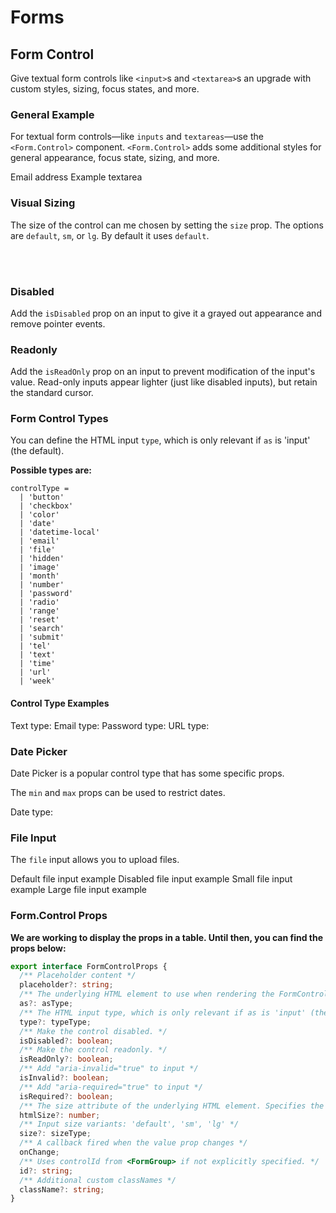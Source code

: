 

<Meta title="Components/Form/Form Control" component={Form} />

# Forms

## Form Control

Give textual form controls like `<input>`s and `<textarea>`s an upgrade with custom styles, sizing, focus states, and more.

### General Example

For textual form controls—like `inputs` and `textareas`—use the `<Form.Control>` component. `<Form.Control>` adds some additional styles for general appearance, focus state, sizing, and more.

<Canvas>
  <Story name="General Example">
    <Form>
      <Form.Group controlId="exampleForm.ControlInput1">
        <Form.Label>Email address</Form.Label>
        <Form.Control type="email" placeholder="name@example.com" />
      </Form.Group>
      <Form.Group controlId="exampleForm.ControlTextarea1">
        <Form.Label>Example textarea</Form.Label>
        <Form.Control as="textarea" rows={3} />
      </Form.Group>
    </Form>
  </Story>
</Canvas>

### Visual Sizing

The size of the control can me chosen by setting the `size` prop. The options are `default`, `sm`, or `lg`. By default it uses `default`.

<Canvas>
  <Story name="Visual Sizing">
    <Form>
      <Form.Control size="lg" type="text" placeholder="Large text" />
      <br />
      <Form.Control type="text" placeholder="Normal text" />
      <br />
      <Form.Control size="sm" type="text" placeholder="Small text" />
    </Form>
  </Story>
</Canvas>

### Disabled

Add the `isDisabled` prop on an input to give it a grayed out appearance and remove pointer events.

<Canvas>
  <Story name="Disabled">
    <Form>
      <Form.Control
        type="text"
        placeholder="Disabled input"
        aria-label="Disabled input example"
        isDisabled
      />
    </Form>
  </Story>
</Canvas>

### Readonly

Add the `isReadOnly` prop on an input to prevent modification of the input's value. Read-only inputs appear lighter (just like disabled inputs), but retain the standard cursor.

<Canvas>
  <Story name="Readonly">
    <Form>
      <Form.Control
        type="text"
        placeholder="Readonly input"
        aria-label="Readonly input example"
        isReadOnly
      />
    </Form>
  </Story>
</Canvas>

### Form Control Types

You can define the HTML input `type`, which is only relevant if `as` is 'input' (the default).

**Possible types are:**

```
controlType =
  | 'button'
  | 'checkbox'
  | 'color'
  | 'date'
  | 'datetime-local'
  | 'email'
  | 'file'
  | 'hidden'
  | 'image'
  | 'month'
  | 'number'
  | 'password'
  | 'radio'
  | 'range'
  | 'reset'
  | 'search'
  | 'submit'
  | 'tel'
  | 'text'
  | 'time'
  | 'url'
  | 'week'
```

#### Control Type Examples

<Canvas>
  <Story name="Control Type Examples">
    <Form>
      <Form.Group>
        <Form.Label>Text type:</Form.Label>
        <Form.Control type="text" placeholder="Text input" />
      </Form.Group>
      <Form.Group>
        <Form.Label>Email type:</Form.Label>
        <Form.Control type="email" placeholder="example@gmail.com" />
      </Form.Group>
      <Form.Group>
        <Form.Label>Password type:</Form.Label>
        <Form.Control type="password" placeholder="password" />
      </Form.Group>
      <Form.Group>
        <Form.Label>URL type:</Form.Label>
        <Form.Control type="url" placeholder="url input" />
      </Form.Group>
    </Form>
  </Story>
</Canvas>

### Date Picker

Date Picker is a popular control type that has some specific props.

The `min` and `max` props can be used to restrict dates.

<Canvas>
  <Story name="Date Picker">
    <Form>
      <Form.Group>
        <Form.Label>Date type:</Form.Label>
        <Form.Control
          type="Date"
          placeholder="Date input"
          min="2021-02-10"
          max="2021-02-20"
        />
      </Form.Group>
    </Form>
  </Story>
</Canvas>

### File Input

The `file` input allows you to upload files.

<Canvas>
  <Story name="File input">
    <Form>
      <Form.Group controlId="formFile" className="mb-3">
        <Form.Label>Default file input example</Form.Label>
        <Form.Control type="file" />
      </Form.Group>
      <Form.Group controlId="formFileDisabled" className="mb-3">
        <Form.Label>Disabled file input example</Form.Label>
        <Form.Control type="file" disabled />
      </Form.Group>
      <Form.Group controlId="formFileSm" className="mb-3">
        <Form.Label>Small file input example</Form.Label>
        <Form.Control type="file" size="sm" />
      </Form.Group>
      <Form.Group controlId="formFileLg" className="mb-3">
        <Form.Label>Large file input example</Form.Label>
        <Form.Control type="file" size="lg" />
      </Form.Group>
    </Form>
  </Story>
</Canvas>

### Form.Control Props

**We are working to display the props in a table. Until then, you can find the props below:**

```typescript
export interface FormControlProps {
  /** Placeholder content */
  placeholder?: string;
  /** The underlying HTML element to use when rendering the FormControl. */
  as?: asType;
  /** The HTML input type, which is only relevant if as is 'input' (the default). */
  type?: typeType;
  /** Make the control disabled. */
  isDisabled?: boolean;
  /** Make the control readonly. */
  isReadOnly?: boolean;
  /** Add "aria-invalid="true" to input */
  isInvalid?: boolean;
  /** Add "aria-required="true" to input */
  isRequired?: boolean;
  /** The size attribute of the underlying HTML element. Specifies the visible width in characters if as is 'input'. */
  htmlSize?: number;
  /** Input size variants: 'default', 'sm', 'lg' */
  size?: sizeType;
  /** A callback fired when the value prop changes */
  onChange;
  /** Uses controlId from <FormGroup> if not explicitly specified. */
  id?: string;
  /** Additional custom classNames */
  className?: string;
}
```
